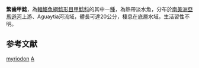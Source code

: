 {{Speciesbox 
| taxon = Aposturisoma myriodon
| authority = [[Isbrücker|Isbrücker]], [[Britski|Britski]], [[Nijssen|Nijssen]] & [[Ortega|Ortega]], 1983
| status = NE
| status_system = IUCN3.1
}}
'''繁齒甲鯰'''，為[[輻鰭魚綱|輻鰭魚綱]][[鯰形目|鯰形目]][[甲鯰科|甲鯰科]]的其中一[[種|種]]，為熱帶淡水魚，分布於[[南美洲|南美洲]][[亞馬遜河|亞馬遜河]]上游、Aguaytia河流域，體長可達20公分，棲息在底層水域，生活習性不明。

==参考文献==
{{Reflist}}
{{Taxonbar}}

[[Category:繁齒甲鯰屬|myriodon]]
[[Category:1983年描述的魚類|A]]